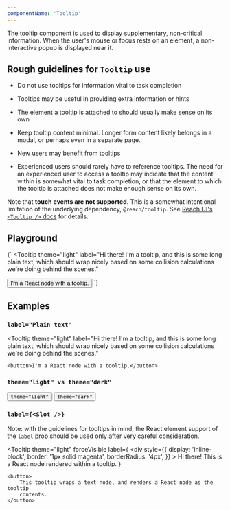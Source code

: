 ```yaml
---
componentName: 'Tooltip'
---
```


The tooltip component is used to display supplementary, non-critical information. When the user's mouse or focus rests on an element, a
non-interactive popup is displayed near it.

## Rough guidelines for `Tooltip` use

- Do not use tooltips for information vital to task completion
- Tooltips may be useful in providing extra information or hints
- The element a tooltip is attached to should usually make sense on its own
- Keep tooltip content minimal. Longer form content likely belongs in a modal, or perhaps even in a separate page.

- New users may benefit from tooltips
- Experienced users should rarely have to reference tooltips. The need for an experienced user to access a tooltip may indicate that the content within is somewhat vital to task completion, or that the element to which the tooltip is attached does not make enough sense on its own.

Note that **touch events are not supported**. This is a somewhat intentional limitation of the underlying dependency, `@reach/tooltip`. See [Reach UI's `<Tooltip />` docs](https://reach.tech/tooltip/) for details.

## Playground

<LiveComponent>{`
<Tooltip
  theme="light"
  label="Hi there! I'm a tooltip, and this is some long plain text, which should wrap nicely based on some collision calculations we're doing behind the scenes."
>
  <button>I'm a React node with a tooltip.</button>
</Tooltip>
`}</LiveComponent>

## Examples

### `label="Plain text"`

<Tooltip
	theme="light"
	label="Hi there! I'm a tooltip, and this is some long plain text, which should wrap nicely based on some collision calculations we're doing behind the scenes."
>
	<button>I'm a React node with a tooltip.</button>
</Tooltip>

### `theme="light" vs theme="dark"`

<Tooltip label="Light theme tooltip contents." theme="light">
	<button style={{ marginRight: '8px' }}>
		<code>theme="light"</code>
	</button>
</Tooltip>

<Tooltip label="Dark theme tooltip contents." theme="dark">
	<button>
		<code>theme="dark"</code>
	</button>
</Tooltip>

### `label={<Slot />}`

Note: with the guidelines for tooltips in mind, the React element support of the `label` prop should be used only after very careful consideration.

<Tooltip
	theme="light"
	forceVisible
	label={
		<div
			style={{
				display: 'inline-block',
				border: '1px solid magenta',
				borderRadius: '4px',
			}}
		>
			Hi there! This is a React node rendered within a tooltip.
		</div>
	}
>
	<button>
		This tooltip wraps a text node, and renders a React node as the tooltip
		contents.
	</button>
</Tooltip>
